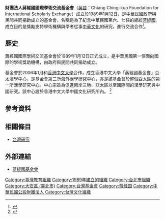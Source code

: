 {{Infobox Non-profit
|Non-profit_name=財團法人蔣經國國際學術交流基金會<br /><small>''Chiang Ching-kuo Foundation for International Scholarly Exchange''</small>
|Non-profit_logo=
|Non-profit_type=[[非營利組織|非營利組織]]
|founded_date=1989年1月12日
|founder=|location={{ROC-TWN}}<br ／>[[台北市|台北市]][[大安區_(台北市)|大安區]][[敦化南路|敦化南路二段]]65號13樓
|key_people=董事長：[[錢復|錢復]]
|area_served=
|focus=舉辦學術研討會、辦理講座、出版品、博碩士論文獎助學金
|method=
|revenue=
|num_employees=
|Non-profit_slogan=
|homepage=[http://www.cckf.org.tw www.cckf.org.tw]
}}

'''財團法人蔣經國國際學術交流基金會'''（[[英語|英語]]：Chiang Ching-kuo Foundation for International Scholarly Exchange）成立於1989年1月12日，是[[中華民國|中華民國]]政府與民間共同捐助成立的基金會，名稱是為了紀念中華民國第六、七任的總統[[蔣經國|蔣經國]]。成立目的是獎勵支持學術機構與學者從事[[中華文化|中華文化]]的研究，進行交流合作<ref>{{Cite web |url=http://www.cckf.org/zh/about |title=蔣經國國際學術交流基金會 基金會簡介 |accessdate=2017-02-02 |archive-date=2016-12-06 |archive-url=https://web.archive.org/web/20161206003659/http://www.cckf.org/zh/about |dead-url=no }}</ref>。

==歷史==
蔣經國國際學術交流基金會於1989年1月12日正式成立，是中華民國第一個面向國際的學術獎助機構，由政府與民間共同捐助成立。

基金會於2006年1月和[[香港中文大學|香港中文大學]]合作，成立香港中文大學「蔣經國基金會」亞太漢學中心，是基金會第三所海外漢學研究中心，亦是該基金會於整個亞太區的第一所漢學研究中心。中心宗旨為促進兩岸三地、亞太區以至國際間的漢學研究與中國研究。該中心設於香港中文大學中國文化研究所內。
<ref>{{Cite web |url=http://www.cuhk.edu.hk/ics/apc/chi_intro.html |title=存档副本 |accessdate=2018-09-09 |archive-date=2018-09-09 |archive-url=https://web.archive.org/web/20180909185314/http://www.cuhk.edu.hk/ics/apc/chi_intro.html |dead-url=no }}</ref>

==參考資料==
{{reflist}}

==相關條目==
*[[台灣研究|台灣研究]]
== 外部連結 ==
* {{zh-tw}} [http://www.cckf.org.tw/zh 蔣經國基金會] {{Wayback|url=http://www.cckf.org.tw/zh |date=20170131192129 }}
{{組織小作品}}

[[Category:臺灣教育組織|Category:臺灣教育組織]]
[[Category:1989年建立的組織|Category:1989年建立的組織]]
[[Category:台北市組織|Category:台北市組織]]
[[Category:大安區_(臺北市)|Category:大安區 (臺北市)]]
[[Category:台灣基金會|Category:台灣基金會]]
[[Category:蒋经国|Category:蒋经国]]
[[Category:中華民國公設財團法人|Category:中華民國公設財團法人]]
[[Category:台灣文化組織|Category:台灣文化組織]]